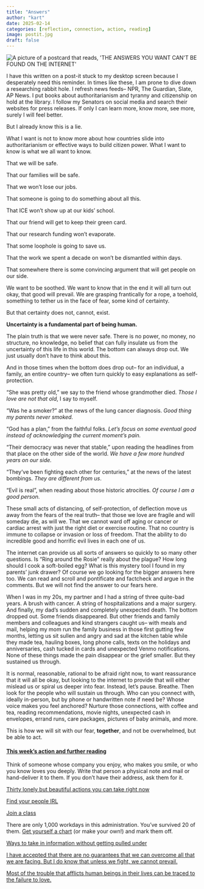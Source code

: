 ```yaml
---
title: "Answers"
author: "kart"
date: 2025-02-14
categories: [reflection, connection, action, reading]
image: postit.jpg
draft: false
---
```


::: column-post
![](postit.jpg "A picture of a postcard that reads, 'THE ANSWERS YOU WANT CAN'T BE FOUND ON THE INTERNET'")
:::

I have this written on a post-it stuck to my desktop screen because I desperately need this reminder. In times like these, I am prone to dive down a researching rabbit hole. I refresh news feeds– NPR, The Guardian, Slate, AP News. I put books about authoritarianism and tyranny and citizenship on hold at the library. I follow my Senators on social media and search their websites for press releases. If only I can learn more, know more, see more, surely I will feel better.

But I already know this is a lie.

What I want is not to know more about how countries slide into authoritarianism or effective ways to build citizen power. What I want to know is what we all want to know.

That we will be safe.

That our families will be safe.

That we won’t lose our jobs.

That someone is going to do something about all this.

That ICE won’t show up at our kids’ school.

That our friend will get to keep their green card.

That our research funding won’t evaporate.

That some loophole is going to save us.

That the work we spent a decade on won’t be dismantled within days.

That somewhere there is some convincing argument that will get people on our side.

We want to be soothed. We want to know that in the end it will all turn out okay, that good will prevail. We are grasping frantically for a rope, a toehold, something to tether us in the face of fear, some kind of certainty.

But that certainty does not, cannot, exist.

**Uncertainty is a fundamental part of being human.**

The plain truth is that we were never safe. There is no power, no money, no structure, no knowledge, no belief that can fully insulate us from the uncertainty of this life in this world. The bottom can always drop out. We just usually don’t have to think about this.

And in those times when the bottom does drop out– for an individual, a family, an entire country– we often turn quickly to easy explanations as self-protection.

“She was pretty old,” we say to the friend whose grandmother died. *Those I love are not that old*, I say to myself.

“Was he a smoker?” at the news of the lung cancer diagnosis. *Good thing my parents never smoked.*

“God has a plan,” from the faithful folks. *Let’s focus on some eventual good instead of acknowledging the current moment’s pain.*

“Their democracy was never that stable,” upon reading the headlines from that place on the other side of the world. *We have a few more hundred years on our side.*

“They’ve been fighting each other for centuries,” at the news of the latest bombings. *They are different from us*.

“Evil is real”, when reading about those historic atrocities. *Of course I am a good person.*

These small acts of distancing, of self-protection, of deflection move us away from the fears of the real truth– that those we love are fragile and will someday die, as will we. That we cannot ward off aging or cancer or cardiac arrest with just the right diet or exercise routine. That no country is immune to collapse or invasion or loss of freedom. That the ability to do incredible good and horrific evil lives in each one of us.

The internet can provide us all sorts of answers so quickly to so many other questions. Is “Ring around the Rosie” really about the plague? How long should I cook a soft-boiled egg? What is this mystery tool I found in my parents’ junk drawer? Of course we go looking for the bigger answers here too. We can read and scroll and pontificate and factcheck and argue in the comments. But we will not find the answer to our fears here.

When I was in my 20s, my partner and I had a string of three quite-bad years. A brush with cancer. A string of hospitalizations and a major surgery. And finally, my dad’s sudden and completely unexpected death. The bottom dropped out. Some friends disappeared. But other friends and family members and colleagues and kind strangers caught us– with meals and mail, helping my mom run the family business in those first gutting few months, letting us sit sullen and angry and sad at the kitchen table while they made tea, hauling boxes, long phone calls, texts on the holidays and anniversaries, cash tucked in cards and unexpected Venmo notifications. None of these things made the pain disappear or the grief smaller. But they sustained us through.

It is normal, reasonable, rational to be afraid right now, to want reassurance that it will all be okay, but looking to the internet to provide that will either mislead us or spiral us deeper into fear. Instead, let’s pause. Breathe. Then look for the people who will sustain us through. Who can you connect with, ideally in-person, but by phone or handwritten note if need be? Whose voice makes you feel anchored? Nurture those connections, with coffee and tea, reading recommendations, movie nights, unexpected cash in envelopes, errand runs, care packages, pictures of baby animals, and more.

This is how we will sit with our fear, **together**, and not be overwhelmed, but be able to act.

#### [**This week’s action and further reading**]{.underline}

Think of someone whose company you enjoy, who makes you smile, or who you know loves you deeply. Write that person a physical note and mail or hand-deliver it to them. If you don’t have their address, ask them for it.

[Thirty lonely but beautiful actions you can take right now](https://thewhitepages.net/p/thirty-lonely-but-beautiful-actions)

[Find your people IRL](https://thedoubleshift.substack.com/p/building-your-irl-community-starts)

[Join a class](https://www.barnraisersproject.org/our-classes.html)

There are only 1,000 workdays in this administration. You’ve survived 20 of them. [Get yourself a chart](../media/Day1000_tracker.pdf) (or make your own!) and mark them off.

[Ways to take in information without getting pulled under](https://brilliantcrank.com/the-dice-035/)

[I have accepted that there are no guarantees that we can overcome all that we are facing. But I do know that unless we fight, we cannot prevail.](https://sherrilyn.substack.com/p/democracy-is-crumbling-is-anybody)

[Most of the trouble that afflicts human beings in their lives can be traced to the failure to love.](https://orionmagazine.org/article/love-in-a-time-of-terror/)
